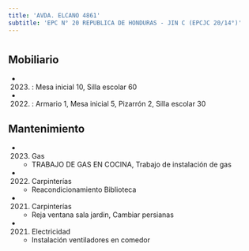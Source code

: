```yaml
---
title: 'AVDA. ELCANO 4861'
subtitle: 'EPC N° 20 REPUBLICA DE HONDURAS - JIN C (EPCJC 20/14°)'
---
```


#


## Mobiliario

*  (2023) : Mesa inicial 10, Silla escolar 60 

*  (2022) : Armario 1, Mesa inicial 5, Pizarrón 2, Silla escolar 30 





## Mantenimiento

*  (2023) Gas 
    + TRABAJO DE GAS EN COCINA, Trabajo de instalación de gas

*  (2022) Carpinterías 
    + Reacondicionamiento Biblioteca

*  (2021) Carpinterías 
    + Reja ventana sala jardin, Cambiar persianas

*  (2021) Electricidad 
    + Instalación ventiladores en comedor



